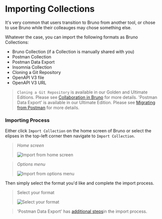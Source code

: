 # Importing Collections 

It's very common that users transition to Bruno from another tool, or chose to use Bruno while their colleauges may chose something else. 

Whatever the case, you can import the following formats as Bruno Collections:

- Bruno Collection (if a Collection is manually shared with you)
- Postman Collection
- Postman Data Export
- Insomnia Collection
- Cloning a Git Repository
- OpenAPI V3 file 
- OpenAPI V3 URL 

> `Cloning a Git Repository` is available in our Golden and Ultimate Editions. Please see [Collaboration in Bruno](https://docs.usebruno.com/git-integration/overview) for more details.
> 'Postman Data Export' is available in our Ultimate Edition. Please see [Migrating from Postman](https://docs.usebruno.com/get-started/import-export-data/postman-migration) for more details.

### Importing Process

Either click `Import Collection` on the home screen of Bruno or select the elipses in the top-left corner then navigate to `Import Collection`. 

>*Home screen*
>
>![Import from home screen](/screenshots/migration/ImportCollectionHomePage.webp)

>*Options menu*
>
>![Import from options menu](/screenshots/migration/ImportcollectionElipses.webp)


Then simply select the format you'd like and complete the import process.

>Select your format
>
>![Select your format](/screenshots/migration/ImportCollectionModal.webp)

> 'Postman Data Export' has [additional steps](https://docs.usebruno.com/get-started/import-export-data/postman-migration)in the import process. 


